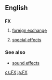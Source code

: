 {{also|fx|Fx}}
==English==

==={{abbreviation-old|en}}===
'''FX'''

# [[foreign exchange]]
# {{context|slang|video games|film|television}} [[special effects]]

===See also===
* [[sound effects]]

[[cs:FX]]
[[ja:FX]]